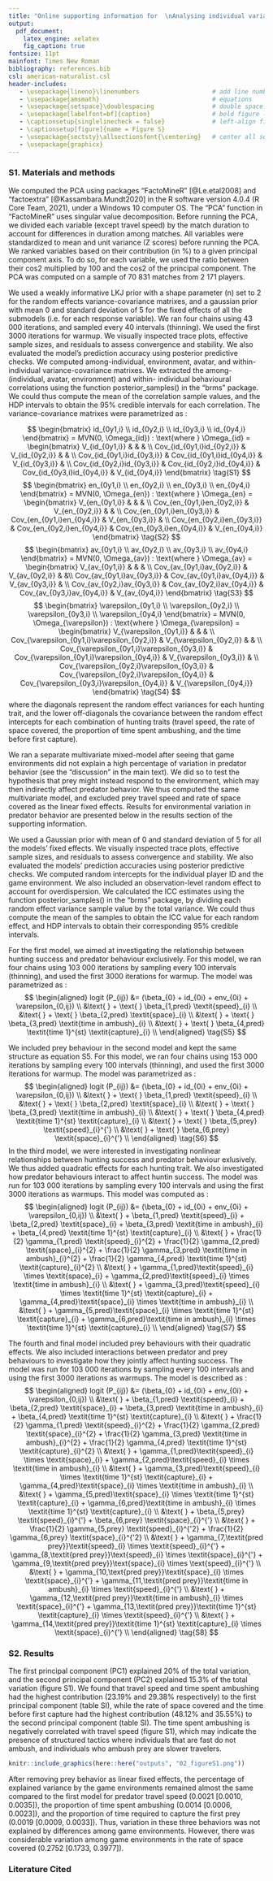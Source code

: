 ```yaml
---
title: "Online supporting information for  \nAnalysing individual variation in predator hunting mode and the effect of predator and prey behavior on hunting success using an online multiplayer videogame"
output: 
  pdf_document:
    latex_engine: xelatex
    fig_caption: true
fontsize: 11pt
mainfont: Times New Roman
bibliography: references.bib
csl: american-naturalist.csl
header-includes:
   - \usepackage{lineno}\linenumbers                    # add line number for the whole document
   - \usepackage{amsmath}                               # equations
   - \usepackage{setspace}\doublespacing                # double space the document
   - \usepackage[labelfont=bf]{caption}                 # bold figure label
   - \captionsetup{singlelinecheck = false}             # left-align figure label
   - \captionsetup[figure]{name = Figure S}
   - \usepackage{sectsty}\allsectionsfont{\centering}   # center all section headers (can safely ignore warning)
   - \usepackage{graphicx}
---
```


\newpage
### S1. Materials and methods {.unnumbered}

\begin{center}
\emph{Principal component analysis}
\end{center}

We computed the PCA using packages “FactoMineR” [@Le.etal2008] and “factoextra” [@Kassambara.Mundt2020] in the R software version 4.0.4 (R Core Team, 2021), under a Windows 10 computer OS. The “PCA” function in “FactoMineR” uses singular value decomposition. Before running the PCA, we divided each variable (except travel speed) by the match duration to account for differences in duration among matches. All variables were standardized to mean and unit variance (Z scores) before running the PCA. We ranked variables based on their contribution (in %) to a given principal component axis. To do so, for each variable, we used the ratio between their cos2 multiplied by 100 and the cos2 of the principal component. The PCA was computed on a sample of 70 831 matches from 2 171 players.

\begin{center}
\emph{Parametrization of the bayesian multivariate mixed-model}
\end{center}

We used a weakly informative LKJ prior with a shape parameter (n) set to 2 for the random effects variance-covariance matrixes, and a gaussian prior with mean 0 and standard deviation of 5 for the fixed effects of all the submodels (i.e. for each response variable). We ran four chains using 43 000 iterations, and sampled every 40 intervals (thinning). We used the first 3000 iterations for warmup. We visually inspected trace plots, effective sample sizes, and residuals to assess convergence and stability. We also evaluated the model's prediction accuracy using posterior predictive checks. We computed among-individual, environment, avatar, and within-individual variance-covariance matrixes. We extracted the among- (individual, avatar, environment) and within- individual behavioural correlations using the function posterior_samples() in the "brms" package. We could thus compute the mean of the correlation sample values, and the HDP intervals to obtain the 95% credible intervals for each correlation. The variance-covariance matrixes were parametrized as :

$$
\begin{bmatrix}
id_{0y1,i} \\ 
id_{0y2,i} \\ 
id_{0y3,i} \\
id_{0y4,i}
\end{bmatrix}
= MVN(0, \Omega_{id}) : \text{where } \Omega_{id} = 
\begin{bmatrix}
V_{id_{0y1,i}} & & &  \\
Cov_{id_{0y1,i}id_{0y2,i}} & V_{id_{0y2,i}} & & \\
Cov_{id_{0y1,i}id_{0y3,i}} & Cov_{id_{0y1,i}id_{0y4,i}} & V_{id_{0y3,i}} & \\
Cov_{id_{0y2,i}id_{0y3,i}} & Cov_{id_{0y2,i}id_{0y4,i}} & Cov_{id_{0y3,i}id_{0y4,i}} & V_{id_{0y4,i}}
\end{bmatrix}
\tag{S1}
$$
$$
\begin{bmatrix}
en_{0y1,i} \\ 
en_{0y2,i} \\ 
en_{0y3,i} \\
en_{0y4,i}
\end{bmatrix}
= MVN(0, \Omega_{en}) : \text{where } \Omega_{en} = 
\begin{bmatrix}
V_{en_{0y1,i}} & & & \\
Cov_{en_{0y1,i}en_{0y2,i}} & V_{en_{0y2,i}} & & \\ 
Cov_{en_{0y1,i}en_{0y3,i}} & Cov_{en_{0y1,i}en_{0y4,i}} & V_{en_{0y3,i}} & \\
Cov_{en_{0y2,i}en_{0y3,i}} & Cov_{en_{0y2,i}en_{0y4,i}} & Cov_{en_{0y3,i}en_{0y4,i}} & V_{en_{0y4,i}}
\end{bmatrix}
\tag{S2}
$$
$$
\begin{bmatrix}
av_{0y1,i} \\ 
av_{0y2,i} \\ 
av_{0y3,i} \\
av_{0y4,i}
\end{bmatrix}
= MVN(0, \Omega_{av}) : \text{where } \Omega_{av} = 
\begin{bmatrix}
V_{av_{0y1,i}} & & & \\
Cov_{av_{0y1,i}av_{0y2,i}} & V_{av_{0y2,i}} & &\\ 
Cov_{av_{0y1,i}av_{0y3,i}} & Cov_{av_{0y1,i}av_{0y4,i}} & V_{av_{0y3,i}} & \\
Cov_{av_{0y2,i}av_{0y3,i}} & Cov_{av_{0y2,i}av_{0y4,i}} & Cov_{av_{0y3,i}av_{0y4,i}} & V_{av_{0y4,i}}
\end{bmatrix}
\tag{S3}
$$
$$
\begin{bmatrix}
\varepsilon_{0y1,i} \\ 
\varepsilon_{0y2,i} \\ 
\varepsilon_{0y3,i} \\
\varepsilon_{0y4,i}
\end{bmatrix}
= MVN(0, \Omega_{\varepsilon}) : \text{where } \Omega_{\varepsilon} = 
\begin{bmatrix}
V_{\varepsilon_{0y1,i}} & & & \\
Cov_{\varepsilon_{0y1,i}\varepsilon_{0y2,i}} & V_{\varepsilon_{0y2,i}} & & \\ 
Cov_{\varepsilon_{0y1,i}\varepsilon_{0y3,i}} & Cov_{\varepsilon_{0y1,i}\varepsilon_{0y4,i}} & V_{\varepsilon_{0y3,i}} & \\
Cov_{\varepsilon_{0y2,i}\varepsilon_{0y3,i}} & Cov_{\varepsilon_{0y2,i}\varepsilon_{0y4,i}} & Cov_{\varepsilon_{0y3,i}\varepsilon_{0y4,i}} & V_{\varepsilon_{0y4,i}}
\end{bmatrix}
\tag{S4}
$$
where the diagonals represent the random effect variances for each hunting trait, and the lower off-diagonals the covariance between the random effect intercepts for each combination of hunting traits (travel speed, the rate of space covered, the proportion of time spent ambushing, and the time before first capture).

We ran a separate multivariate mixed-model after seeing that game environments did not explain a high percentage of variation in predator behavior (see the "discussion" in the main text). We did so to test the hypothesis that prey might instead respond to the environment, which may then indirectly affect predator behavior. We thus computed the same multivariate model, and excluded prey travel speed and rate of space covered as the linear fixed effects. Results for environmental variation in predator behavior are presented below in the results section of the supporting information.


\begin{center}
\emph{Parametrization of the bayesian mixed-models of hunting success}
\end{center}

We used a Gaussian prior with mean of 0 and standard deviation of 5 for all the models' fixed effects. We visually inspected trace plots, effective sample sizes, and residuals to assess convergence and stability. We also evaluated the models' prediction accuracies using posterior predictive checks. We computed random intercepts for the individual player ID and the game environment. We also included an observation-level random effect to account for overdispersion. We calculated the ICC estimates using the function posterior_samples() in the "brms" package, by dividing each random effect variance sample value by the total variance. We could thus compute the mean of the samples to obtain the ICC value for each random effect, and HDP intervals to obtain their corresponding 95% credible intervals.

For the first model, we aimed at investigating the relationship between hunting success and predator behaviour exclusively. For this model, we ran four chains using 103 000 iterations by sampling every 100 intervals (thinning), and used the first 3000 iterations for warmup. The model was parametrized as :
$$
\begin{aligned}
logit (P_{ij}) &= (\beta_{0} + id_{0i} + env_{0i} + \varepsilon_{0,ij}) \\
&\text{ } + \text{ } \beta_{1,pred} \textit{speed}_{i} \\
&\text{ } + \text{ } \beta_{2,pred} \textit{space}_{i} \\
&\text{ } + \text{ } \beta_{3,pred} \textit{time in ambush}_{i} \\
&\text{ } + \text{ } \beta_{4,pred} \textit{time 1}^{st} \textit{capture}_{i} \\
\end{aligned}
\tag{S5}
$$

We included prey behaviour in the second model and kept the same structure as equation S5. For this model, we ran four chains using 153 000 iterations by sampling every 100 intervals (thinning), and used the first 3000 iterations for warmup. The model was parametrized as :
$$
\begin{aligned}
logit (P_{ij}) &= (\beta_{0} + id_{0i} + env_{0i} + \varepsilon_{0,ij}) \\
&\text{ } + \text{ } \beta_{1,pred} \textit{speed}_{i} \\
&\text{ } + \text{ } \beta_{2,pred} \textit{space}_{i} \\
&\text{ } + \text{ } \beta_{3,pred} \textit{time in ambush}_{i} \\
&\text{ } + \text{ } \beta_{4,pred} \textit{time 1}^{st} \textit{capture}_{i} \\
&\text{ } + \text{ } \beta_{5,prey} \textit{speed}_{i}^{'} \\
&\text{ } + \text{ } \beta_{6,prey} \textit{space}_{i}^{'} \\
\end{aligned}
\tag{S6}
$$
In the third model, we were interested in investigating nonlinear relationships between hunting success and predator behaviour exlusively. We thus added quadratic effects for each hunting trait. We also investigated how predator behaviours interact to affect huntin success. The model was run for 103 000 iterations by sampling every 100 intervals and using the first 3000 iterations as warmups. This model was computed as :
$$
\begin{aligned}
logit (P_{ij}) &= (\beta_{0} + id_{0i} + env_{0i} + \varepsilon_{0,ij}) \\
&\text{ } + \beta_{1,pred} \textit{speed}_{i} + \beta_{2,pred} \textit{space}_{i} + \beta_{3,pred} \textit{time in ambush}_{i} + \beta_{4,pred} \textit{time 1}^{st} \textit{capture}_{i} \\
&\text{ } + \frac{1}{2} \gamma_{1,pred} \textit{speed}_{i}^{2} + \frac{1}{2} \gamma_{2,pred} \textit{space}_{i}^{2} + \frac{1}{2} \gamma_{3,pred} \textit{time in ambush}_{i}^{2} + \frac{1}{2} \gamma_{4,pred} \textit{time 1}^{st} \textit{capture}_{i}^{2} \\
&\text{ } + \gamma_{1,pred}\textit{speed}_{i} \times \textit{space}_{i} + \gamma_{2,pred}\textit{speed}_{i} \times \textit{time in ambush}_{i} \\ 
&\text{ } + \gamma_{3,pred}\textit{speed}_{i} \times \textit{time 1}^{st} \textit{capture}_{i} + \gamma_{4,pred}\textit{space}_{i} \times \textit{time in ambush}_{i} \\
&\text{ } + \gamma_{5,pred}\textit{space}_{i} \times \textit{time 1}^{st} \textit{capture}_{i} + \gamma_{6,pred}\textit{time in ambush}_{i} \times \textit{time 1}^{st} \textit{capture}_{i} \\
\end{aligned}
\tag{S7}
$$

The fourth and final model included prey behaviours with their quadratic effects. We also included interactions between predator and prey behaviours to investigate how they jointly affect hunting success. The model was run for 103 000 iterations by sampling every 100 intervals and using the first 3000 iterations as warmups. The model is described as :
$$
\begin{aligned}
logit (P_{ij}) &= (\beta_{0} + id_{0i} + env_{0i} + \varepsilon_{0,ij}) \\
&\text{ } + \beta_{1,pred} \textit{speed}_{i} + \beta_{2,pred} \textit{space}_{i} + \beta_{3,pred} \textit{time in ambush}_{i} + \beta_{4,pred} \textit{time 1}^{st} \textit{capture}_{i} \\
&\text{ } + \frac{1}{2} \gamma_{1,pred} \textit{speed}_{i}^{2} + \frac{1}{2} \gamma_{2,pred} \textit{space}_{i}^{2} + \frac{1}{2} \gamma_{3,pred} \textit{time in ambush}_{i}^{2} + \frac{1}{2} \gamma_{4,pred} \textit{time 1}^{st} \textit{capture}_{i}^{2} \\
&\text{ } + \gamma_{1,pred}\textit{speed}_{i} \times \textit{space}_{i} + \gamma_{2,pred}\textit{speed}_{i} \times \textit{time in ambush}_{i} \\ 
&\text{ } + \gamma_{3,pred}\textit{speed}_{i} \times \textit{time 1}^{st} \textit{capture}_{i} + \gamma_{4,pred}\textit{space}_{i} \times \textit{time in ambush}_{i} \\
&\text{ } + \gamma_{5,pred}\textit{space}_{i} \times \textit{time 1}^{st} \textit{capture}_{i} + \gamma_{6,pred}\textit{time in ambush}_{i} \times \textit{time 1}^{st} \textit{capture}_{i} \\
&\text{ } + \beta_{5,prey} \textit{speed}_{i}^{'} + \beta_{6,prey} \textit{space}_{i}^{'} \\
&\text{ } + \frac{1}{2} \gamma_{5,prey} \textit{speed}_{i}^{'2} + \frac{1}{2} \gamma_{6,prey} \textit{space}_{i}^{'2} \\
&\text{ } + \gamma_{7,\textit{pred prey}}\textit{speed}_{i} \times \textit{speed}_{i}^{'} + \gamma_{8,\textit{pred prey}}\text{speed}_{i} \times \textit{space}_{i}^{'} + \gamma_{9,\textit{pred prey}}\text{space}_{i} \times \text{speed}_{i}^{'} \\
&\text{ } + \gamma_{10,\text{pred prey}}\textit{space}_{i} \times \textit{space}_{i}^{'} + \gamma_{11,\textit{pred prey}}\textit{time in ambush}_{i} \times \textit{speed}_{i}^{'} \\
&\text{ } + \gamma_{12,\textit{pred prey}}\textit{time in ambush}_{i} \times \textit{space}_{i}^{'} + \gamma_{13,\textit{pred prey}}\textit{time 1}^{st} \textit{capture}_{i} \times \textit{speed}_{i}^{'} \\
&\text{ } + \gamma_{14,\textit{pred prey}}\textit{time 1}^{st} \textit{capture}_{i} \times \textit{space}_{i}^{'} \\
\end{aligned}
\tag{S8}
$$


### S2. Results

\begin{center}
\emph{Principal component analysis}
\end{center}

The first principal component (PC1) explained 20% of the total variation, and the second principal component (PC2) explained 15.3% of the total variation (figure S1). We found that travel speed and time spent ambushing had the highest contribution (23.19% and 29.38% respectively) to the first principal component (table SI), while the rate of space covered and the time before first capture had the highest contribution (48.12% and 35.55%) to the second principal component (table SI). The time spent ambushing is negatively correlated with travel speed (figure S1), which may indicate the presence of structured tactics where individuals that are fast do not ambush, and individuals who ambush prey are slower travelers.

```r
knitr::include_graphics(here::here("outputs", "02_figureS1.png"))
```

\newpage

\begin{figure}
\centering
\caption*{\textbf{Table SI:} Principal component loadings for all the predator behavioural traits.}
\includegraphics[width = \linewidth]{tableS1.png}
\end{figure}

\begin{center}
\emph{Differences among environments in predator behavior without the effect of prey}
\end{center}

After removing prey behavior as linear fixed effects, the percentage of explained variance by the game environments remained almost the same compared to the first model for predator travel speed (0.0021 [0.0010, 0.0035]), the proportion of time spent ambushing (0.0014 [0.0006, 0.0023]), and the proportion of time required to capture the first prey (0.0019 [0.0009, 0.0033]). Thus, variation in these three behaviors was not explained by differences among game environments. However, there was considerable variation among game environments in the rate of space covered (0.2752 [0.1733, 0.3977]).

### Literature Cited

<div id="refs"></div>